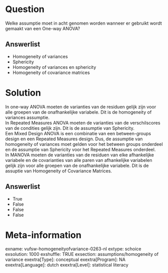 Question
========
Welke assumptie moet in acht genomen worden wanneer er gebruikt wordt
gemaakt van een One-way ANOVA?

Answerlist
----------
* Homogeneity of variances
* Sphericity
* Homogeneity of variances en sphericity
* Homogeneity of covariance matrices

Solution
========





In one-way ANOVA moeten de varianties van de residuen gelijk zijn voor
alle groepen van de onafhankelijke variabele. Dit is de homogeneity of
variances assumptie.  
In Repeated Measures ANOVA moeten de varianties van de verschilscores
van de condities gelijk zijn. Dit is de assumptie van Sphericity.  
Een Mixed Design ANOVA is een combinatie van een between-groups design
en een Repeated Measures design. Dus, de assumptie van homogeneity of
variances moet gelden voor het between groups onderdeel en de assumptie
van Sphericity voor het Repeated Measures onderdeel.  
In MANOVA moeten de varianties van de residuen van elke afhankelijke
variabele en de covarianties van alle paren van afhankelijke variabelen
gelijk zijn voor alle groepen van de onafhankelijke variabele. Dit is de
assuptie van Homogeneity of Covariance Matrices.




Answerlist
----------
* True
* False
* False
* False

Meta-information
================
exname: vufsw-homogeneityofvariance-0263-nl
extype: schoice
exsolution: 1000
exshuffle: TRUE
exsection: assumptions/homogeneity of variance
exextra[Type]: conceptual
exextra[Program]: NA
exextra[Language]: dutch
exextra[Level]: statistical literacy

